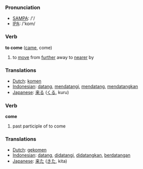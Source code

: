 === Pronunciation ===
*[[w:SAMPA|SAMPA]]: /'/
*[[w:IPA|IPA]]: /'kɒm/

=== Verb ===

'''to come''' ([[came]], come)

# to [[move]] from [[further]] away to [[nearer]] by

=== Translations ===
*[[Dutch]]: [[komen]]
*[[Indonesian]]: [[datang]], [[datang|mendatangi]], [[datang|mendatang]], [[datang|mendatangkan]]
*[[Japanese]]: [[来る]] ([[くる]], kuru)

=== Verb ===

'''come'''

# past participle of to come

=== Translations ===
*[[Dutch]]: [[gekomen]]
*[[Indonesian]]: [[datang]], [[datang|didatangi]], [[datang|didatangkan]], [[datang|berdatangan]]
*[[Japanese]]: [[来た]] ([[きた]], kita)